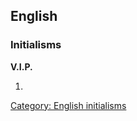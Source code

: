 ==English==

===Initialisms===
'''V.I.P.'''

# {{alternative spelling of|[[VIP]]}}

[[Category: English initialisms]]